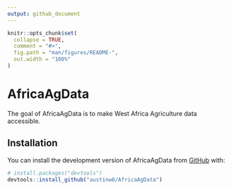 ```yaml
---
output: github_document
---
```


<!-- README.md is generated from README.Rmd. Please edit that file -->

```r
knitr::opts_chunk$set(
  collapse = TRUE,
  comment = "#>",
  fig.path = "man/figures/README-",
  out.width = "100%"
)
```

# AfricaAgData

<!-- badges: start -->
<!-- badges: end -->

The goal of AfricaAgData is to make West Africa Agriculture data accessible. 

## Installation

You can install the development version of AfricaAgData from [GitHub](https://github.com/) with:

``` r
# install.packages("devtools")
devtools::install_github("austinw8/AfricaAgData")
```
